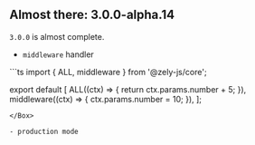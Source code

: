 ## Almost there: 3.0.0-alpha.14

`3.0.0` is almost complete.

- `middleware` handler

<Box type="info">
```ts
import { ALL, middleware } from '@zely-js/core';

export default [
  ALL((ctx) => {
    return ctx.params.number + 5;
  }),
  middleware((ctx) => {
    ctx.params.number = 10;
  }),
];
```
</Box>

- production mode
